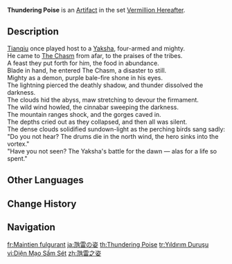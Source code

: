 {{Artifact Infobox
|image = Item Thundering Poise.png
|set   = Vermillion Hereafter
|piece = Circlet of Logos
}}
{{Description|This mask is said to have been made by the mountain people for a Yaksha. It is of simple make, but its surface still shines brightly nonetheless.}}
'''Thundering Poise''' is an [[Artifact]] in the set [[Vermillion Hereafter]].

==Description==
[[Tianqiu Valley|Tianqiu]] once played host to a [[Yaksha]], four-armed and mighty.<br>
He came to [[The Chasm (Area)|The Chasm]] from afar, to the praises of the tribes.<br>
A feast they put forth for him, the food in abundance.<br>
Blade in hand, he entered The Chasm, a disaster to still.<br>
Mighty as a demon, purple bale-fire shone in his eyes.<br>
The lightning pierced the deathly shadow, and thunder dissolved the darkness.<br>
The clouds hid the abyss, maw stretching to devour the firmament.<br>
The wild wind howled, the cinnabar sweeping the darkness.<br>
The mountain ranges shock, and the gorges caved in.<br>
The depths cried out as they collapsed, and then all was silent.<br>
The dense clouds solidified sundown-light as the perching birds sang sadly:<br>
"Do you not hear? The drums die in the north wind, the hero sinks into the vortex."<br>
"Have you not seen? The Yaksha's battle for the dawn &mdash; alas for a life so spent."

==Other Languages==
{{Other Languages
|en       = Thundering Poise
|zhs      = 虺雷之姿
|zhs_rm   = Huīléi zhī Zī
|zht      = 虺雷之姿
|zht_rm   = Huīléi zhī Zī
|zh_tl    = The Form of Rumbling Thunder
|ja       = 虺雷の姿
|ja_rm    = Kirai no Sugata{{Assumed}}
|ja_tl    = The Form of Rumbling Thunder
|ko       = 번개의 {{tt|자태|姿態}}
|ko_rm    = Beongae-ui Jatae
|ko_tl    = Figure of Lightning
|es       = Máscara Atronadora
|es_tl    = Thunderous Mask
|fr       = Maintien fulgurant
|fr_tl    = Lightning Support
|ru       = Громогласный облик
|ru_tl    = Thunder-Loud Appearance
|th       = Thundering Poise
|vi       = {{tt|Diện Mạo|面貌}} Sấm Sét
|vi_tl    = 
|de       = Gelassenheit des Donners
|de_tl    = Tranquility of Thunder
|id       = Thundering Poise
|pt       = Postura Eletrizante
|pt_tl    = 
|tr       = Yıldırım Duruşu
|tr_tl    = Lightning Stance
|it       = Portamento tonante
|it_tl    = Thundering Poise
}}

==Change History==
{{Change History|2.6}}

==Navigation==
{{Artifact Set Navbox|Vermillion Hereafter}}

[[fr:Maintien fulgurant]]
[[ja:虺雷の姿]]
[[th:Thundering Poise]]
[[tr:Yıldırım Duruşu]]
[[vi:Diện Mạo Sấm Sét]]
[[zh:虺雷之姿]]